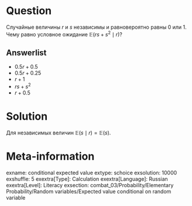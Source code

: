Question
========

Случайные величины $r$ и $s$ независимы и равновероятно равны $0$ или $1$. 
Чему равно условное ожидание $\mathbb E(rs + s^2 \mid r)$?

Answerlist
----------
* $0.5r + 0.5$
* $0.5r + 0.25$
* $r + 1$
* $rs + s^2$
* $r + 0.5$


Solution
========

Для независимых величин $\mathbb E(s \mid r) = \mathbb E(s)$.

Meta-information
================
exname: conditional expected value
extype: schoice
exsolution: 10000
exshuffle: 5
exextra[Type]: Calculation
exextra[Language]: Russian
exextra[Level]: Literacy
exsection: combat_03/Probability/Elementary Probability/Random variables/Expected value conditional on random variable

